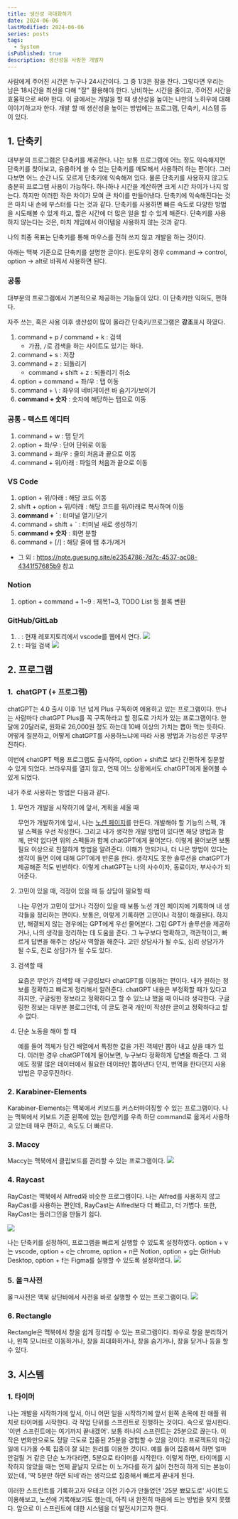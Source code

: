 ```yaml
---
title: 생산성 극대화하기
date: 2024-06-06
lastModified: 2024-06-06
series: posts
tags: 
  - System
isPublished: true
description: 생산성을 사랑한 개발자
---
```


사람에게 주어진 시간은 누구나 24시간이다. 그 중 1/3은 잠을 잔다. 그렇다면 우리는 남은 18시간을 최선을 다해 "잘" 활용해야 한다. 낭비하는 시간을 줄이고, 주어진 시간을 효율적으로 써야 한다. 이 글에서는 개발을 할 때 생산성을 높이는 나만의 노하우에 대해 이야기하고자 한다. 개발 할 때 생산성을 높이는 방법에는 프로그램, 단축키, 시스템 등이 있다. 

## 1. 단축키

대부분의 프로그램은 단축키를 제공한다. 나는 보통 프로그램에 어느 정도 익숙해지면 단축키를 찾아보고, 유용하게 쓸 수 있는 단축키를 메모해서 사용하려 하는 편이다. 그러다보면 어느 순간 나도 모르게 단축키에 익숙해져 있다. 물론 단축키를 사용하지 않고도 충분히 프로그램 사용이 가능하다. 하나하나 시간을 계산하면 크게 시간 차이가 나지 않는다. 하지만 이러한 작은 차이가 모여 큰 차이를 만들어낸다. 단축키에 익숙해진다는 것은 마치 내 손에 부스터를 다는 것과 같다. 단축키를 사용하면 빠른 속도로 다양한 방법을 시도해볼 수 있게 하고, 짧은 시간에 더 많은 일을 할 수 있게 해준다. 단축키를 사용하지 않는다는 것은, 마치 게임에서 아이템을 사용하지 않는 것과 같다.

나의 최종 목표는 단축키를 통해 마우스를 전혀 쓰지 않고 개발을 하는 것이다.

아래는 맥북 기준으로 단축키를 설명한 글이다. 윈도우의 경우 command -> control, option -> alt로 바꿔서 사용하면 된다.

### 공통

대부분의 프로그램에서 기본적으로 제공하는 기능들이 있다. 이 단축키만 익혀도, 편하다.

자주 쓰는, 혹은 사용 이후 생산성이 많이 올라간 단축키/프로그램은 **강조**표시 하였다.

1. command + p / command + k : 검색
   - 가끔, `/`로 검색을 하는 사이트도 있기는 하다.
2. command + s : 저장
3. command + z : 되돌리기
   - command + shift + z : 되돌리기 취소
4. option + command + 좌/우 : 탭 이동
5. command + \ : 좌우의 네비게이션 바 숨기기/보이기
6. **command + 숫자** : 숫자에 해당하는 탭으로 이동


### **공통 - 텍스트 에디터**
1. command + w : 탭 닫기 
2. option + 좌/우 : 단어 단위로 이동
3. command + 좌/우 : 줄의 처음과 끝으로 이동
4. command + 위/아래 : 파일의 처음과 끝으로 이동

### VS Code
1. option + 위/아래 : 해당 코드 이동
2. shift + option + 위/아래 : 해당 코드를 위/아래로 복사하며 이동 
3. **command + `** : 터미널 열기/닫기
4. command + shift + ` : 터미널 새로 생성하기
5. **command + 숫자** : 화면 분할
6. command + [/] : 해당 줄에 탭 추가/제거

- 그 외 : https://note.guesung.site/e2354786-7d7c-4537-ac08-4341f57685b9 참고

### Notion
1. option + command + 1~9 : 제목1~3, TODO List 등 블록 변환

### GitHub/GitLab
1. . : 현재 레포지토리에서 vscode를 웹에서 연다.
      <Image src='6.png' />
2. t : 파일 검색
      <Image src='5.png' />


## 2. 프로그램

### 1.  chatGPT (+ 프로그램)

chatGPT는 4.0 출시 이후 1년 넘게 Plus 구독하여 애용하고 있는 프로그램이다. 만나는 사람마다 chatGPT Plus를 꼭 구독하라고 할 정도로 가치가 있는 프로그램이다. 한 달에 20달러로, 원화로 26,000원 정도 하는데 10배 이상의 가치는 뽑아 먹는 듯하다. 어떻게 질문하고, 어떻게 chatGPT를 사용하느냐에 따라 사용 방법과 가능성은 무궁무진하다.

이번에 chatGPT 맥용 프로그램도 출시하여, option + shift로 보다 간편하게 질문할 수 있게 되었다. 브라우저를 열지 않고, 언제 어느 상황에서도 chatGPT에게 물어볼 수 있게 되었다.

내가 주로 사용하는 방법은 다음과 같다.

1. 무언가 개발을 시작하기에 앞서, 계획을 세울 때

   무언가 개발하기에 앞서, 나는 [노션 페이지](https://note.guesung.site/01df2306-fd2b-4967-a687-cf9bc82d9eea)를 만든다. 개발해야 할 기능의 스펙, 개발 스펙을 우선 작성한다. 그리고 내가 생각한 개발 방법이 있다면 해당 방법과 함께, 만약 없다면 위의 스펙들과 함께 chatGPT에게 물어본다. 이렇게 물어보면 보통 필요 이상으로 친절하게 방법을 알려준다. 이해가 안되거나, 더 나은 방법이 있다는 생각이 들면 이에 대해 GPT에게 반론을 한다. 생각지도 못한 솔루션을 chatGPT가 제공해준 적도 빈번하다. 이렇게 chatGPT는 나의 사수이자, 동료이자, 부사수가 되어준다.

2. 고민이 있을 때, 걱정이 있을 때 등 상담이 필요할 때

   나는 무언가 고민이 있거나 걱정이 있을 때 보통 노션 개인 페이지에 기록하며 내 생각들을 정리하는 편이다. 보통은, 이렇게 기록하면 고민이나 걱정이 해결된다. 하지만, 해결되지 않는 경우에는 GPT에게 우선 물어본다. 그럼 GPT가 솔루션을 제공하거나, 나의 생각을 정리하는 데 도움을 준다. 그 누구보다 명확하고, 객관적이고, 빠르게 답변을 해주는 상담사 역할을 해준다. 고민 상담사가 될 수도, 심리 상담가가 될 수도, 진로 상담가가 될 수도 있다.

3. 검색할 때

   요즘은 무언가 검색할 때 구글링보다 chatGPT를 이용하는 편이다. 내가 원하는 정보를 정확하고 빠르게 정리해서 알려준다. chatGPT 내용은 부정확할 때가 있다고 하지만, 구글링한 정보라고 정확하다고 할 수 있느냐 했을 때 아니라 생각한다. 구글링한 정보는 대부분 블로그인데, 이 글도 결국 개인이 작성한 글이고 정확하다고 할 수 없다.

4. 단순 노동을 해야 할 때

   예를 들어 객체가 담긴 배열에서 특정한 값을 가진 객체만 뽑아 내고 싶을 때가 있다. 이러한 경우 chatGPT에게 물어보면, 누구보다 정확하게 답변을 해준다. 그 외에도 정말 많은 데이터에서 필요한 데이터만 뽑아낸다 던지, 번역을 한다던지 사용 방법은 무궁무진하다.

### 2. Karabiner-Elements

Karabiner-Elements는 맥북에서 키보드를 커스터마이징할 수 있는 프로그램이다. 나는 맥북에서 키보드 기준 왼쪽에 있는 한/영키를 우측 하단 command로 옮겨서 사용하고 있는데 매우 편하고, 속도도 더 빠르다.

### 3. Maccy

Maccy는 맥북에서 클립보드를 관리할 수 있는 프로그램이다.
<Image src='./1.png' />

### 4. Raycast

RayCast는 맥북에서 Alfred와 비슷한 프로그램이다. 나는 Alfred를 사용하지 않고 RayCast를 사용하는 편인데, RayCast는 Alfred보다 더 빠르고, 더 가볍다. 또한, RayCast는 플러그인을 만들기 쉽다. 

<Image src='./2.png' />

나는 단축키를 설정하여, 프로그램을 빠르게 실행할 수 있도록 설정하였다. option + v는 vscode, option + c는 chrome, option + n은 Notion, option + g는 GitHub Desktop, option + f는 Figma를 실행할 수 있도록 설정하였다.
<Image src='./3.png' />

### 5. 올ㅋ사전
올ㅋ사전은 맥북 상단바에서 사전을 바로 실행할 수 있는 프로그램이다.
<Image src='./4.png' />

### 6. Rectangle

Rectangle은 맥북에서 창을 쉽게 정리할 수 있는 프로그램이다. 좌우로 창을 분리하거나, 왼쪽 모니터로 이동하거나, 창을 최대화하거나, 창을 숨기거나, 창을 닫거나 등을 할 수 있다.


## 3. 시스템

### 1. 타이머

나는 개발을 시작하기에 앞서, 아니 어떤 일을 시작하기에 앞서 왼쪽 손목에 찬 애플 워치로 타이머를 시작한다. 각 작업 단위를 스프린트로 진행하는 것이다. 속으로 암시한다. '이번 스프린트에는 여기까지 끝내겠어'. 보통 하나의 스프린트는 25분으로 끊는다. 이 작은 변화만으로도 정말 극도로 집중된 25분을 경험할 수 있을 것이다. 프로젝트의 마감일에 다가올 수록 집중이 잘 되는 원리를 이용한 것이다. 예를 들어 집중해서 하면 얼마 안걸릴 거 같은 단순 노가다라면, 5분으로 타이머를 시작한다. 이렇게 하면, 타이머를 시작하지 않았을 때는 언제 끝날지 모르는 이 노가다를 하기 싫어 천천히 하게 되는 본능이 있는데, '딱 5분만 하면 되네'라는 생각으로 집중해서 빠르게 끝내게 된다. 

이러한 스프린트를 기록하고자 우테코 이전 기수가 만들었던 '25분 뾰묘도로' 사이트도 이용해보고, 노션에 기록해보기도 했는데, 아직 내 완전히 마음에 드는 방법을 찾지 못했다. 앞으로 이 스프린트에 대한 시스템을 더 발전시키고자 한다.